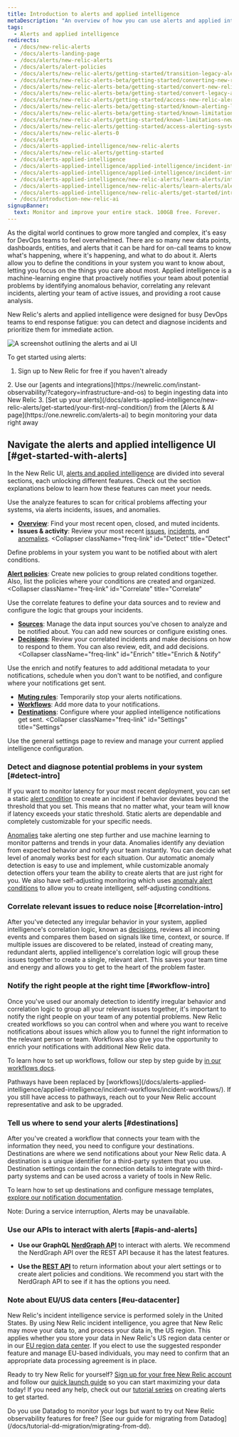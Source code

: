 ```yaml
---
title: Introduction to alerts and applied intelligence
metaDescription: "An overview of how you can use alerts and applied intelligence to monitor your systems and be notified when things go wrong, and when they're starting to go wrong."
tags:
  - Alerts and applied intelligence
redirects:
  - /docs/new-relic-alerts
  - /docs/alerts-landing-page
  - /docs/alerts/new-relic-alerts
  - /docs/alerts/alert-policies
  - /docs/alerts/new-relic-alerts/getting-started/transition-legacy-alerting-new-relic-alerts
  - /docs/alerts/new-relic-alerts-beta/getting-started/converting-new-relic-alerts-v2-v3
  - /docs/alerts/new-relic-alerts-beta/getting-started/convert-new-relic-alerts-v2-v3
  - /docs/alerts/new-relic-alerts-beta/getting-started/convert-legacy-alerting-new-relic-alerts
  - /docs/alerts/new-relic-alerts/getting-started/access-new-relic-alerts-legacy-alerting
  - /docs/alerts/new-relic-alerts-beta/getting-started/known-alerting-limitations-v3
  - /docs/alerts/new-relic-alerts-beta/getting-started/known-limitations-new-relic-alerts
  - /docs/alerts/new-relic-alerts/getting-started/known-limitations-new-relic-alerts
  - /docs/alerts/new-relic-alerts/getting-started/access-alerting-systems-new-relic
  - /docs/alerts/new-relic-alerts-0
  - /docs/alerts
  - /docs/alerts-applied-intelligence/new-relic-alerts
  - /docs/alerts/new-relic-alerts/getting-started
  - /docs/alerts-applied-intelligence
  - /docs/alerts-applied-intelligence/applied-intelligence/incident-intelligence/get-started-incident-intelligence
  - /docs/alerts-applied-intelligence/applied-intelligence/incident-intelligence/use-incident-intelligence
  - /docs/alerts-applied-intelligence/new-relic-alerts/learn-alerts/introduction-alerts
  - /docs/alerts-applied-intelligence/new-relic-alerts/learn-alerts/alerts-concepts-workflow
  - /docs/alerts-applied-intelligence/new-relic-alerts/get-started/introduction-applied-intelligence/
  - /docs/introduction-new-relic-ai
signupBanner:
  text: Monitor and improve your entire stack. 100GB free. Forever.
---
```



As the digital world continues to grow more tangled and complex, it's easy for DevOps teams to feel overwhelmed. There are so many new data points, dashboards, entities, and alerts that it can be hard for on-call teams to know what's happening, where it's happening, and what to do about it. Alerts allow you to define the conditions in your system you want to know about, letting you focus on the things you care about most. Applied intelligence is a machine-learning engine that proactively notifies your team about potential problems by identifying anomalous behavior, correlating any relevant incidents, alerting your team of active issues, and providing a root cause analysis. 

New Relic's alerts and applied intelligence were designed for busy DevOps teams to end response fatigue: you can detect and diagnose incidents and prioritize them for immediate action. 

<img
  title="Alerts and AI homepage"
  alt="A screenshot outlining the alerts and ai UI"
  src={alertsAlertsandAiOverviewPage}
/>

To get started using alerts:

1. Sign up to New Relic for free if you haven't already

<InlineSignup/>
2. Use our [agents and integrations](https://newrelic.com/instant-observability/?category=infrastructure-and-os) to begin ingesting data into New Relic
3. [Set up your alerts](/docs/alerts-applied-intelligence/new-relic-alerts/get-started/your-first-nrql-condition/) from the [Alerts & AI page](https://one.newrelic.com/alerts-ai) to begin monitoring your data right away

## Navigate the alerts and applied intelligence UI [#get-started-with-alerts]

In the New Relic UI, [alerts and applied intelligence](https://one.newrelic.com/alerts-ai) are divided into several sections, each unlocking different features. Check out the section explanations below to learn how these features can meet your needs.

<CollapserGroup>
  <Collapser
    className="freq-link"
    id="Analyze"
    title="Analyze"
  >
Use the analyze features to scan for critical problems affecting your systems, via alerts incidents, issues, and anomalies.

* **[Overview](/docs/alerts-applied-intelligence/new-relic-alerts/get-started/alerts-ai-overview-page)**: Find your most recent open, closed, and muted incidents.
* **Issues & activity**: Review your most recent [issues](/docs/alerts-applied-intelligence/new-relic-alerts/get-started/alerts-ai-overview-page/#issues), [incidents](/docs/alerts-applied-intelligence/new-relic-alerts/get-started/alerts-ai-overview-page/#incidents), and [anomalies](/docs/alerts-applied-intelligence/new-relic-alerts/get-started/alerts-ai-overview-page/#anomalies).
  </Collapser>
  <Collapser
    className="freq-link"
    id="Detect"
    title="Detect"
  >
Define problems in your system you want to be notified about with alert conditions.

**[Alert policies](/docs/alerts-applied-intelligence/new-relic-alerts/alert-policies/create-edit-or-find-alert-policy/)**: Create new policies to group related conditions together. Also, list the policies where your conditions are created and organized.
  </Collapser>
  <Collapser
    className="freq-link"
    id="Correlate"
    title="Correlate"
  >
Use the correlate features to define your data sources and to review and configure the logic that groups your incidents.

* **[Sources](/docs/alerts-applied-intelligence/applied-intelligence/incident-intelligence/change-applied-intelligence-correlation-logic-decisions#configure-sources)**: Manage the data input sources you've chosen to analyze and be notified about. You can add new sources or configure existing ones.
* **[Decisions](/docs/alerts-applied-intelligence/applied-intelligence/incident-intelligence/change-applied-intelligence-correlation-logic-decisions)**: Review your correlated incidents and make decisions on how to respond to them. You can also review, edit, and add decisions.
  </Collapser>
  <Collapser
    className="freq-link"
    id="Enrich"
    title="Enrich & Notify"
  >
Use the enrich and notify features to add additional metadata to your notifications, schedule when you don't want to be notified, and configure where your notifications get sent.

* **[Muting rules](/docs/alerts-applied-intelligence/new-relic-alerts/alert-notifications/muting-rules-suppress-notifications/)**: Temporarily stop your alerts notifications.
* **[Workflows](/docs/alerts-applied-intelligence/applied-intelligence/incident-workflows/incident-workflows/)**: Add more data to your notifications.
* **[Destinations](/docs/alerts-applied-intelligence/notifications/destinations)**: Configure where your applied intelligence notifications get sent.
  </Collapser>
  <Collapser
    className="freq-link"
    id="Settings"
    title="Settings"
  >
Use the general settings page to review and manage your current applied intelligence configuration.
  </Collapser>
</CollapserGroup>

### Detect and diagnose potential problems in your system [#detect-intro]

If you want to monitor latency for your most recent deployment, you can set a static [alert condition](/docs/alerts-applied-intelligence/new-relic-alerts/alert-conditions/create-alert-conditions/) to create an incident if behavior deviates beyond the threshold that you set. This means that no matter what, your team will know if latency exceeds your static threshold. Static alerts are dependable and completely customizable for your specific needs.

[Anomalies](/docs/alerts-applied-intelligence/applied-intelligence/anomaly-detection/anomaly-detection-applied-intelligence) take alerting one step further and use machine learning to monitor patterns and trends in your data. Anomalies identify any deviation from expected behavior and notify your team instantly. You can decide what level of anomaly works best for each situation. Our automatic anomaly detection is easy to use and implement, while customizable anomaly detection offers your team the ability to create alerts that are just right for you. We also have self-adjusting monitoring which uses [anomaly alert conditions](/docs/alerts-applied-intelligence/applied-intelligence/anomaly-detection/custom-anomalies/) to allow you to create intelligent, self-adjusting conditions.

### Correlate relevant issues to reduce noise [#correlation-intro]

After you've detected any irregular behavior in your system, applied intelligence's correlation logic, known as [decisions](/docs/alerts-applied-intelligence/applied-intelligence/incident-intelligence/change-applied-intelligence-correlation-logic-decisions/), reviews all incoming events and compares them based on signals like time, context, or source. If multiple issues are discovered to be related, instead of creating many, redundant alerts, applied intelligence's correlation logic will group these issues together to create a single, relevant alert. This saves your team time and energy and allows you to get to the heart of the problem faster. 

### Notify the right people at the right time [#workflow-intro]

Once you've used our anomaly detection to identify irregular behavior and correlation logic to group all your relevant issues together, it's important to notify the right people on your team of any potential problems. New Relic created workflows so you can control when and where you want to receive notifications about issues which allow you to funnel the right information to the relevant person or team. Workflows also give you the opportunity to enrich your notifications with additional New Relic data.

To learn how to set up workflows, follow our step by step guide by [in our workflows docs](/docs/alerts-applied-intelligence/applied-intelligence/incident-workflows/incident-workflows).

<Callout variant="important">
  Pathways have been replaced by [workflows](/docs/alerts-applied-intelligence/applied-intelligence/incident-workflows/incident-workflows/).
  If you still have access to pathways, reach out to your New Relic account representative and ask to be upgraded.
</Callout>

### Tell us where to send your alerts [#destinations]

After you've created a workflow that connects your team with the information they need,  you need to configure your destinations. Destinations are where we send notifications about your New Relic data. A destination is a unique identifier for a third-party system that you use. Destination settings contain the connection details to integrate with third-party systems and can be used across a variety of tools in New Relic.

To learn how to set up destinations and configure message templates, [explore our notification documentation](/docs/alerts-applied-intelligence/notifications/destinations/).

Note: During a service interruption, Alerts may be unavailable.

### Use our APIs to interact with alerts [#apis-and-alerts]

* **Use our GraphQL [NerdGraph API](/docs/alerts/alerts-nerdgraph/nerdgraph-examples/nerdgraph-api-examples)** to interact with alerts. We recommend the NerdGraph API over the REST API because it has the latest features.

* **Use the [REST API](/docs/alerts/rest-api-alerts/new-relic-alerts-rest-api/rest-api-calls-new-relic-alerts)** to return information about your alert settings or to create alert policies and conditions. We recommend you start with the NerdGraph API to see if it has the options you need.

### Note about EU/US data centers [#eu-datacenter]

New Relic's incident intelligence service is performed solely in the United States. By using New Relic incident intelligence, you agree that New Relic may move your data to, and process your data in, the US region. This applies whether you store your data in New Relic's US region data center or in our [EU region data center](/docs/accounts/accounts-billing/account-setup/choose-your-data-center/). If you elect to use the suggested responder feature and manage EU-based individuals, you may need to confirm that an appropriate data processing agreement is in place.

Ready to try New Relic for yourself? [Sign up for your free New Relic account](https://newrelic.com/signup) and follow our [quick launch guide](/docs/new-relic-solutions/get-started/quick-launch-guide/) so you can start maximizing your data today! If you need any help, check out our [tutorial series](/docs/tutorial-create-alerts/create-new-relic-alerts/) on creating alerts to get started.

<Callout variant="tip">
Do you use Datadog to monitor your logs but want to try out New Relic observability features for free? [See our guide for migrating from Datadog](/docs/tutorial-dd-migration/migrating-from-dd).
</Callout>